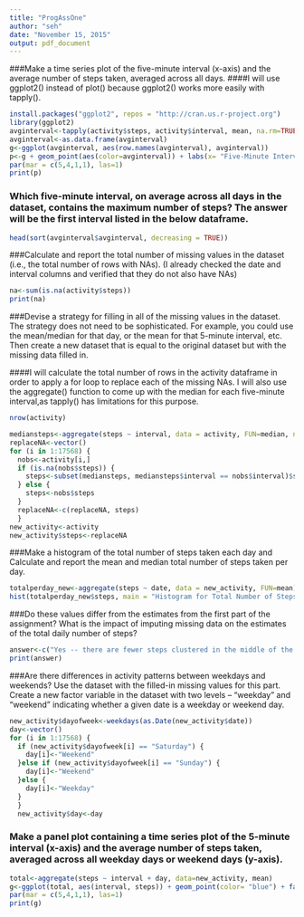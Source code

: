 ```yaml
---
title: "ProgAssOne"
author: "seh"
date: "November 15, 2015"
output: pdf_document
---
```

###Make a time series plot of the five-minute interval (x-axis) and the average number of steps taken, averaged across all days.
####I will use ggplot2() instead of plot() because ggplot2() works more easily with tapply().

```r
install.packages("ggplot2", repos = "http://cran.us.r-project.org")
library(ggplot2)
avginterval<-tapply(activity$steps, activity$interval, mean, na.rm=TRUE)
avginterval<-as.data.frame(avginterval)
g<-ggplot(avginterval, aes(row.names(avginterval), avginterval))
p<-g + geom_point(aes(color=avginterval)) + labs(x= "Five-Minute Interval", y = "Average Number of Steps", title = "Average Number of Steps Taken During Each Five-Minute Interval")
par(mar = c(5,4,1,1), las=1)
print(p)
```

### Which five-minute interval, on average across all days in the dataset, contains the maximum number of steps? The answer will be the first interval listed in the below dataframe.

```r
head(sort(avginterval$avginterval, decreasing = TRUE))
```

###Calculate and report the total number of missing values in the dataset (i.e., the total number of rows with NAs). (I already checked the date and interval columns and verified that they do not also have NAs)

```r
na<-sum(is.na(activity$steps))
print(na)
```

###Devise a strategy for filling in all of the missing values in the dataset. The strategy does not need to be sophisticated. For example, you could use the mean/median for that day, or the mean for that 5-minute interval, etc. Then create a new dataset that is equal to the original dataset but with the missing data filled in.

####I will calculate the total number of rows in the activity dataframe in order to apply a for loop to replace each of the missing NAs. I will also use the aggregate() function to come up with the median for each five-minute interval,as tapply() has limitations for this purpose.

```r
nrow(activity)
```

```r
mediansteps<-aggregate(steps ~ interval, data = activity, FUN=median, na.rm=TRUE)
replaceNA<-vector()
for (i in 1:17568) {
  nobs<-activity[i,]
  if (is.na(nobs$steps)) {
    steps<-subset(mediansteps, mediansteps$interval == nobs$interval)$steps
  } else {
    steps<-nobs$steps
  }
  replaceNA<-c(replaceNA, steps)
  }
new_activity<-activity
new_activity$steps<-replaceNA
```
###Make a histogram of the total number of steps taken each day and Calculate and report the mean and median total number of steps taken per day. 

```r
totalperday_new<-aggregate(steps ~ date, data = new_activity, FUN=mean)
hist(totalperday_new$steps, main = "Histogram for Total Number of Steps Each Day with NAs Imputed", xlab = "Total Number of Steps", border = "blue", col = "green", xlim = c(0, 80), las=1, breaks = 8)
```

###Do these values differ from the estimates from the first part of the assignment? What is the impact of imputing missing data on the estimates of the total daily number of steps?

```r
answer<-c("Yes -- there are fewer steps clustered in the middle of the distribution and more on the edges of the distribution")
print(answer)
```

###Are there differences in activity patterns between weekdays and weekends? Use the dataset with the filled-in missing values for this part. Create a new factor variable in the dataset with two levels – “weekday” and “weekend” indicating whether a given date is a weekday or weekend day.

```r
new_activity$dayofweek<-weekdays(as.Date(new_activity$date))
day<-vector()
for (i in 1:17568) {
  if (new_activity$dayofweek[i] == "Saturday") {
    day[i]<-"Weekend"
  }else if (new_activity$dayofweek[i] == "Sunday") {
    day[i]<-"Weekend"
  }else {
    day[i]<-"Weekday"
  }
  }
  new_activity$day<-day
```

### Make a panel plot containing a time series plot of the 5-minute interval (x-axis) and the average number of steps taken, averaged across all weekday days or weekend days (y-axis).

```r
total<-aggregate(steps ~ interval + day, data=new_activity, mean)
g<-ggplot(total, aes(interval, steps)) + geom_point(color= "blue") + facet_grid(day~.) + theme_bw() + labs(title = "Average Number of Steps Taken Per Interval, Weekends Versus Weekdays", x = "Five-Minute Interval", y = "Average Number of Steps Taken")
par(mar = c(5,4,1,1), las=1)
print(g)
```
